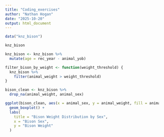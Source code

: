 ```yaml
---
title: "Coding_exercises"
author: "Nathan Hogan"
date: "2025-10-20"
output: html_document
---
```

```r
data("knz_bison")
```

```r
knz_bison
```

```r
knz_bison <- knz_bison %>%
  mutate(age = rec_year - animal_yob)
```

```r
filter_bison_by_weight <- function(weight_threshold) {
  knz_bison %>%
    filter(animal_weight > weight_threshold)
}
```

```r
bison_clean <- knz_bison %>%
  drop_na(animal_weight, animal_sex)

ggplot(bison_clean, aes(x = animal_sex, y = animal_weight, fill = animal_sex)) +
  geom_boxplot() +
  labs(
    title = "Bison Weight Distribution by Sex",
    x = "Bison Sex",
    y = "Bison Weight"
  )
```

